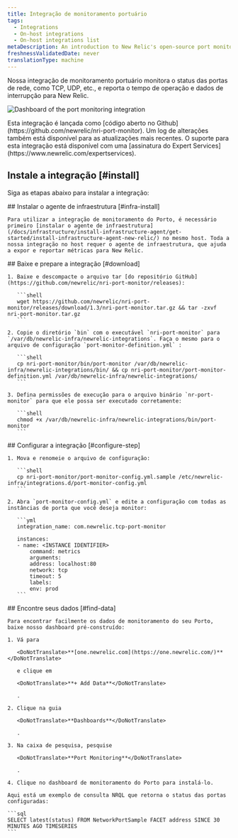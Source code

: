 ```yaml
---
title: Integração de monitoramento portuário
tags:
  - Integrations
  - On-host integrations
  - On-host integrations list
metaDescription: An introduction to New Relic's open-source port monitoring integration.
freshnessValidatedDate: never
translationType: machine
---
```



Nossa integração de monitoramento portuário monitora o status das portas de rede, como TCP, UDP, etc., e reporta o tempo de operação e dados de interrupção para New Relic.

<img
  title="port-dashboard"
  alt="Dashboard of the port monitoring integration"
  src={infrastructurePortMonitoringDashboard}
/>

<Callout variant="tip">
  Esta integração é lançada como [código aberto no Github](https://github.com/newrelic/nri-port-monitor). Um log de alterações também está disponível para as atualizações mais recentes. O suporte para esta integração está disponível com uma [assinatura do Expert Services](https://www.newrelic.com/expertservices).
</Callout>

## Instale a integração [#install]

Siga as etapas abaixo para instalar a integração:

<Steps>
  <Step>
    ## Instalar o agente de infraestrutura [#infra-install]

    Para utilizar a integração de monitoramento do Porto, é necessário primeiro [instalar o agente de infraestrutura](/docs/infrastructure/install-infrastructure-agent/get-started/install-infrastructure-agent-new-relic/) no mesmo host. Toda a nossa integração no host requer o agente de infraestrutura, que ajuda a expor e reportar métricas para New Relic.
  </Step>

  <Step>
    ## Baixe e prepare a integração [#download]

    1. Baixe e descompacte o arquivo tar [do repositório GitHub](https://github.com/newrelic/nri-port-monitor/releases):

       ```shell
       wget https://github.com/newrelic/nri-port-monitor/releases/download/1.3/nri-port-monitor.tar.gz && tar -zxvf nri-port-monitor.tar.gz  
       ```

    2. Copie o diretório `bin` com o executável `nri-port-monitor` para `/var/db/newrelic-infra/newrelic-integrations`. Faça o mesmo para o arquivo de configuração `port-monitor-definition.yml` :

       ```shell
       cp nri-port-monitor/bin/port-monitor /var/db/newrelic-infra/newrelic-integrations/bin/ && cp nri-port-monitor/port-monitor-definition.yml /var/db/newrelic-infra/newrelic-integrations/
       ```

    3. Defina permissões de execução para o arquivo binário `nr-port-monitor` para que ele possa ser executado corretamente:

       ```shell
       chmod +x /var/db/newrelic-infra/newrelic-integrations/bin/port-monitor
       ```
  </Step>

  <Step>
    ## Configurar a integração [#configure-step]

    1. Mova e renomeie o arquivo de configuração:

       ```shell
       cp nri-port-monitor/port-monitor-config.yml.sample /etc/newrelic-infra/integrations.d/port-monitor-config.yml
       ```

    2. Abra `port-monitor-config.yml` e edite a configuração com todas as instâncias de porta que você deseja monitor:

       ```yml
       integration_name: com.newrelic.tcp-port-monitor

       instances:
       - name: <INSTANCE IDENTIFIER>
           command: metrics
           arguments:
           address: localhost:80
           network: tcp
           timeout: 5
           labels:
           env: prod
       ```
  </Step>

  <Step>
    ## Encontre seus dados [#find-data]

    Para encontrar facilmente os dados de monitoramento do seu Porto, baixe nosso dashboard pré-construído:

    1. Vá para

       <DoNotTranslate>**[one.newrelic.com](https://one.newrelic.com/)**</DoNotTranslate>

       e clique em

       <DoNotTranslate>**+ Add Data**</DoNotTranslate>

       .

    2. Clique na guia

       <DoNotTranslate>**Dashboards**</DoNotTranslate>

       .

    3. Na caixa de pesquisa, pesquise

       <DoNotTranslate>**Port Monitoring**</DoNotTranslate>

       .

    4. Clique no dashboard de monitoramento do Porto para instalá-lo.

    Aqui está um exemplo de consulta NRQL que retorna o status das portas configuradas:

    ```sql
    SELECT latest(status) FROM NetworkPortSample FACET address SINCE 30 MINUTES AGO TIMESERIES
    ```
  </Step>
</Steps>